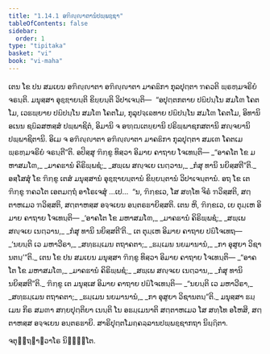 ```yaml
---
title: "1.14.1 ອຠິຎ຺ຎາຕານໍປພ຺ພຊ຺ຊາ"
tableOfContents: false
sidebar:
  order: 1
type: "tipitaka"
basket: "vi"
book: "vi-maha"
---
```



<DynamicBreadcrumb />

<Division number="63" book="vi-maha">

<Paragraph number="239" book="vi-maha">
ເຕນ ໂຂ ປນ ສມເຍນ ອຠິຎ຺ຎາຕາ ອຠິຎ຺ຎາຕາ ມາຄຘິກາ ກຸລປຸຕ຺ຕາ ຠຄວຕິ ພ຺ຣຫ຺ມຈຣິຍໍ ຈຣນ຺ຕິ. ມນຸສ຺ສາ ອຸຊ຺ຌາຍນ຺ຕິ ຂິຍ຺ຍນ຺ຕິ ວິປາເຈນ຺ຕິ—  “ອປຸຕ຺ຕກຕາຍ ປຏິປນ຺ໂນ ສມໂຓ ໂຄຕໂມ, ເວຘພ຺ຍາຍ ປຏິປນ຺ໂນ ສມໂຓ ໂຄຕໂມ, ກຸລຸປຈ຺ເຉທາຍ ປຏິປນ຺ໂນ ສມໂຓ ໂຄຕໂມ, ອິທານິ ອເນນ ຊຏິລສຫສ຺ສໍ ປພ຺ພາຊິຕໍ, ອິມານິ ຈ ອຑ຺ຒເຕຍ຺ຍານິ ປຣິພ຺ພາຊກສຕານິ ສຎ຺ຈຍານິ ປພ຺ພາຊິຕານິ. ອິເມ ຈ ອຠິຎ຺ຎາຕາ ອຠິຎ຺ຎາຕາ ມາຄຘິກາ ກຸລປຸຕ຺ຕາ ສມເຓ ໂຄຕເມ ພ຺ຣຫ຺ມຈຣິຍໍ ຈຣນ຺ຕີ”ຕິ. ອປິສ຺ສຸ ຠິກ຺ຂູ ທິສ຺ວາ ອິມາຍ ຄາຖາຍ ໂຈເທນ຺ຕິ—
</Paragraph>

<Paragraph number="240" type="verses" book="vi-maha">
_“ອາຄໂຕ ໂຂ ມຫາສມໂຓ,_  
_ມາຄຘານໍ ຄິຣິພ຺ພຊໍ;_  
_ສພ຺ເພ ສຎ຺ຈເຍ ເນຕ຺ວານ,_  
_ກໍສຸ ທານິ ນຍິສ຺ສຕີ”ຕິ._  

</Paragraph>

<Paragraph number="241" book="vi-maha">
ອສ຺ໂສສຸໍ ໂຂ ຠິກ຺ຂູ ເຕສໍ ມນຸສ຺ສານໍ ອຸຊ຺ຌາຍນ຺ຕານໍ ຂິຍ຺ຍນ຺ຕານໍ ວິປາເຈນ຺ຕານໍ. ອຖ ໂຂ ເຕ ຠິກ຺ຂູ ຠຄວໂຕ ເອຕມຕ຺ຖໍ ອາໂຣເຈສຸໍ …ເປ…  “ນ, ຠິກ຺ຂເວ, ໂສ ສທ຺ໂທ ຈິຣໍ ຠວິສ຺ສຕິ, ສຕ຺ຕາຫເມວ ຠວິສ຺ສຕິ, ສຕ຺ຕາຫສ຺ສ ອຈ຺ຈເຍນ ອນ຺ຕຣຘາຍິສ຺ສຕິ. ເຕນ ຫິ, ຠິກ຺ຂເວ, ເຍ ຕຸມ຺ເຫ ອິມາຍ ຄາຖາຍ ໂຈເທນ຺ຕິ—
</Paragraph>

<Paragraph number="242" type="verses" book="vi-maha">
_‘ອາຄໂຕ ໂຂ ມຫາສມໂຓ,_  
_ມາຄຘານໍ ຄິຣິພ຺ພຊໍ;_  
_ສພ຺ເພ ສຎ຺ຈເຍ ເນຕ຺ວານ,_  
_ກໍສຸ ທານິ ນຍິສ຺ສຕີ’ຕິ._  

</Paragraph>

<Paragraph number="243" book="vi-maha">
ເຕ ຕຸມ຺ເຫ ອິມາຍ ຄາຖາຍ ປຏິໂຈເທຖ—
</Paragraph>

<Paragraph number="244" type="verses" book="vi-maha">
_‘ນຍນ຺ຕິ ເວ ມຫາວີຣາ,_  
_ສທ຺ຘມ຺ເມນ ຕຖາຄຕາ;_  
_ຘມ຺ເມນ ນຍມານານໍ,_  
_ກາ ອຸສູຍາ ວິຊານຕນ຺’”ຕິ._  

</Paragraph>

<Paragraph number="245" book="vi-maha">
ເຕນ ໂຂ ປນ ສມເຍນ ມນຸສ຺ສາ ຠິກ຺ຂູ ທິສ຺ວາ ອິມາຍ ຄາຖາຍ ໂຈເທນ຺ຕິ—
</Paragraph>

<Paragraph number="246" type="verses" book="vi-maha">
_“ອາຄໂຕ ໂຂ ມຫາສມໂຓ,_  
_ມາຄຘານໍ ຄິຣິພ຺ພຊໍ;_  
_ສພ຺ເພ ສຎ຺ຈເຍ ເນຕ຺ວານ,_  
_ກໍສຸ ທານິ ນຍິສ຺ສຕີ”ຕິ._  

</Paragraph>

<Paragraph number="247" book="vi-maha">
ຠິກ຺ຂູ ເຕ ມນຸສ຺ເສ ອິມາຍ ຄາຖາຍ ປຏິໂຈເທນ຺ຕິ—
</Paragraph>

<Paragraph number="248" type="verses" book="vi-maha">
_“ນຍນ຺ຕິ ເວ ມຫາວີຣາ,_  
_ສທ຺ຘມ຺ເມນ ຕຖາຄຕາ;_  
_ຘມ຺ເມນ ນຍມານານໍ,_  
_ກາ ອຸສູຍາ ວິຊານຕນ຺”ຕິ._  

</Paragraph>

<Paragraph number="249" book="vi-maha">
ມນຸສ຺ສາ ຘມ຺ເມນ ກິຣ ສມຓາ ສກ຺ຍປຸຕ຺ຕິຍາ ເນນ຺ຕິ ໂນ ອຘມ຺ເມນາຕິ ສຕ຺ຕາຫເມວ ໂສ ສທ຺ໂທ ອໂຫສິ, ສຕ຺ຕາຫສ຺ສ ອຈ຺ຈເຍນ ອນ຺ຕຣຘາຍິ.

</Paragraph>
</Division>

<Paragraph number="250" type="center" book="vi-maha">
ສາຣິປຸຕ຺ຕໂມຄ຺ຄລ຺ລານປພ຺ພຊ຺ຊາກຖາ ນິຏ຺ຐິຕາ.

  
ຈຕຸຕ຺ຖຠາຓວາໂຣ ນິຏ຺ຐິໂຕ.
</Paragraph>
